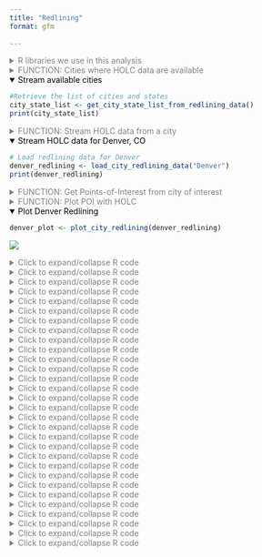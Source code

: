 ```yaml
---
title: "Redlining"
format: gfm
  
---
```



<style>
details summary {
  color: grey;
}

details[open] summary {
  color: black; 
}
</style>


<details>
<summary>R libraries we use in this analysis</summary>

```r
if (!requireNamespace("tidytext", quietly = TRUE)) {
  install.packages("tidytext")
}
library(tidytext)
library(sf)
library(ggplot2)
library(ggthemes)
library(dplyr)
library(rstac)
library(gdalcubes)
library(gdalUtils)
library(gdalcubes)
library(colorspace)
library(terra)
library(tidyterra)
library(basemapR)
library(tidytext)
library(ggwordcloud)
library(osmextract)
library(sf)
library(ggplot2)
library(ggthemes)
library(glue)

library(purrr)
```
</details>



<details>
<summary>FUNCTION: Cities where HOLC data are available</summary>
```r
# Function to get a list of unique cities and states from the redlining data
get_city_state_list_from_redlining_data <- function() {
  # URL to the GeoJSON data
  url <- "https://raw.githubusercontent.com/americanpanorama/mapping-inequality-census-crosswalk/main/MIv3Areas_2010TractCrosswalk.geojson"
  
  # Read the GeoJSON file into an sf object
  redlining_data <- tryCatch({
    read_sf(url)
  }, error = function(e) {
    stop("Error reading GeoJSON data: ", e$message)
  })

  # Check for the existence of 'city' and 'state' columns
  if (!all(c("city", "state") %in% names(redlining_data))) {
    stop("The required columns 'city' and/or 'state' do not exist in the data.")
  }

  # Extract a unique list of city and state pairs without the geometries
  city_state_df <- redlining_data %>%
    select(city, state) %>%
    st_set_geometry(NULL) %>%  # Drop the geometry to avoid issues with invalid shapes
    distinct(city, state) %>%
    arrange(state, city )  # Arrange the list alphabetically by state, then by city

  # Return the dataframe of unique city-state pairs
  return(city_state_df)
}

```
</details>







<details open>
<summary>Stream available cities</summary>
```r
#Retrieve the list of cities and states
city_state_list <- get_city_state_list_from_redlining_data()
print(city_state_list)

```
</details>






<details>
<summary>FUNCTION: Stream HOLC data from a city</summary>
```r
# Function to load and filter redlining data by city
load_city_redlining_data <- function(city_name) {
  # URL to the GeoJSON data
  url <- "https://raw.githubusercontent.com/americanpanorama/mapping-inequality-census-crosswalk/main/MIv3Areas_2010TractCrosswalk.geojson"
  
  # Read the GeoJSON file into an sf object
  redlining_data <- read_sf(url)
  
  # Filter the data for the specified city and non-empty grades
  
  city_redline <- redlining_data %>%
    filter(city == city_name )
  
  # Return the filtered data
  return(city_redline)
}
```
</details>



<details open>
<summary>Stream HOLC data for Denver, CO</summary>
```r

# Load redlining data for Denver
denver_redlining <- load_city_redlining_data("Denver")
print(denver_redlining)

```
</details>


<details>
<summary>FUNCTION: Get Points-of-Interest from city of interest</summary>
```r


get_places <- function(polygon_layer, type = "food" ) {
  # Check if the input is an sf object
  if (!inherits(polygon_layer, "sf")) {
    stop("The provided object is not an sf object.")
  }
  
  # Create a bounding box from the input sf object
  bbox_here <- st_bbox(polygon_layer) |>
    st_as_sfc()
  
  if(type == "food"){
    my_layer <- "multipolygons"
    my_query <- "SELECT * FROM multipolygons WHERE (
                 shop IN ('supermarket', 'bodega', 'market', 'other_market', 'farm', 'garden_centre', 'doityourself', 'farm_supply', 'compost', 'mulch', 'fertilizer') OR
                 amenity IN ('social_facility', 'market', 'restaurant', 'coffee') OR
                 leisure = 'garden' OR
                 landuse IN ('farm', 'farmland', 'row_crops', 'orchard_plantation', 'dairy_grazing') OR
                 building IN ('brewery', 'winery', 'distillery') OR
                 shop = 'greengrocer' OR
                 amenity = 'marketplace'
               )"
    title <- "food"
  }
  
  if (type == "processed_food") {
    my_layer <- "multipolygons"
    my_query <- "SELECT * FROM multipolygons WHERE (
                   amenity IN ('fast_food', 'cafe', 'pub') OR
                   shop IN ('convenience', 'supermarket') OR
                   shop = 'kiosk'
                 )"
    title <- "Processed Food Locations"
}
  
  if(type == "natural_habitats"){
    my_layer <- "multipolygons"
    my_query <- "SELECT * FROM multipolygons WHERE (
             boundary = 'protected_area' OR
             natural IN ('tree', 'wood') OR
             landuse = 'forest' OR
             leisure = 'park'
           )"
    title <- "Natural habitats or City owned trees"
  }
  
   if(type == "roads"){
    my_layer <- "lines"
    my_query <- "SELECT * FROM lines WHERE (
             highway IN ('motorway', 'trunk', 'primary', 'secondary', 'tertiary') )"
    title <- "Major roads"
   }
  
  if(type == "rivers"){
    my_layer <- "lines"
    my_query <- "SELECT * FROM lines WHERE (
             waterway IN ('river'))"
    title <- "Major rivers"
  }
  
  if(type == "internet_access") {
    my_layer <- "multipolygons"
    my_query <- "SELECT * FROM multipolygons WHERE (
                 amenity IN ('library', 'cafe', 'community_centre', 'public_building') AND
                 internet_access = 'yes' 
               )"
    title <- "Internet Access Locations"
}

  if(type == "water_bodies") {
    my_layer <- "multipolygons"
    my_query <- "SELECT * FROM multipolygons WHERE (
                 natural IN ('water', 'lake', 'pond') OR
                 water IN ('lake', 'pond') OR
                 landuse = 'reservoir'
               )"
    title <- "Water Bodies"
}

 if(type == "government_buildings") {
    my_layer <- "multipolygons"
    my_query <- "SELECT * FROM multipolygons WHERE (
                 amenity IN ('townhall', 'courthouse', 'embassy', 'police', 'fire_station') OR
                 building IN ('capitol', 'government')
               )"
    title <- "Government Buildings"
}



  # Use the bbox to get data with oe_get(), specifying the desired layer and a custom SQL query for fresh food places
  tryCatch({
    places <- oe_get(
      place = bbox_here,
      layer = my_layer,  # Adjusted layer; change as per actual data availability
      query = my_query,
      quiet = TRUE
    )
    
  places <- st_make_valid(places)
    
    # Crop the data to the bounding box
    cropped_places <- st_crop(places, bbox_here)
    
    # Plotting the cropped fresh food places
    plot <- ggplot(data = cropped_places) +
      geom_sf(fill="cornflowerblue", color="cornflowerblue") +
      ggtitle(title) +
  theme_tufte()+
  theme(legend.position = "none",  # Optionally hide the legend
        axis.text = element_blank(),     # Remove axis text
        axis.title = element_blank(),    # Remove axis titles
        axis.ticks = element_blank(),    # Remove axis ticks
         plot.background = element_rect(fill = "white", color = NA),  # Set the plot background to white
        panel.background = element_rect(fill = "white", color = NA),  # Set the panel background to white
        panel.grid.major = element_blank(),  # Remove major grid lines
        panel.grid.minor = element_blank(),
        ) 
    
    # Save the plot as a PNG file
    png_filename <- paste0(title,"_", Sys.Date(), ".png")
    ggsave(png_filename, plot, width = 10, height = 8, units = "in")
    
    # Return the cropped dataset
    return(cropped_places)
  }, error = function(e) {
    stop("Failed to retrieve or plot data: ", e$message)
  })
}



```
</details>

<details>
<summary>FUNCTION: Plot POI with HOLC </summary>
```r


plot_city_redlining <- function(redlining_data, filename = "redlining_plot.png") {
  # Fetch additional geographic data based on redlining data
  roads <- get_places(redlining_data, type = "roads")
  rivers <- get_places(redlining_data, type = "rivers")
  
  # Filter residential zones with valid grades and where city survey is TRUE
  residential_zones <- redlining_data %>%
    filter(city_survey == TRUE & grade != "") 

  # Colors for the grades
  colors <- c("#76a865", "#7cb5bd", "#ffff00", "#d9838d")

  # Plot the data using ggplot2
  plot <- ggplot() +
    geom_sf(data = roads, lwd = 0.1) +
    geom_sf(data = rivers, color = "blue", alpha = 0.5, lwd = 1.1) +
    geom_sf(data = residential_zones, aes(fill = grade), alpha = 0.5) +
    theme_tufte() +
    scale_fill_manual(values = colors) +
    labs(fill = 'HOLC Categories') +
    theme(
      plot.background = element_rect(fill = "white", color = NA),
      panel.background = element_rect(fill = "white", color = NA),
      panel.grid.major = element_blank(),
      panel.grid.minor = element_blank(),
      legend.position = "right"
    )
  
  # Save the plot as a high-resolution PNG file
  ggsave(filename, plot, width = 10, height = 8, units = "in", dpi = 600)
  
  # Return the plot object if needed for further manipulation or checking
  return(plot)
}




```
</details>


<details open>
<summary>Plot Denver Redlining</summary>
```r
denver_plot <- plot_city_redlining(denver_redlining)
```

</details>
![](../worksheets/redlining_plot.png)



<details>
<summary>Click to expand/collapse R code</summary>
```r
food <- get_places(denver_redlining, type="food")

food_processed <- get_places(denver_redlining, type="processed_food")


natural_habitats <- get_places(denver_redlining, type="natural_habitats")

roads <- get_places(denver_redlining, type="roads")

rivers <- get_places(denver_redlining, type="rivers")

#water_bodies <- get_places(denver_redlining, type="water_bodies")

government_buildings <- get_places(denver_redlining, type="government_buildings")
```
</details>


<details>
<summary>Click to expand/collapse R code</summary>
```r
split_plot <- function(sf_data, roads, rivers) {
  # Filter for grades A, B, C, and D
  sf_data_filtered <- sf_data %>% 
    filter(grade %in% c('A', 'B', 'C', 'D'))

  # Define a color for each grade
  grade_colors <- c("A" = "#76a865", "B" = "#7cb5bd", "C" = "#ffff00", "D" = "#d9838d")

  # Create the plot with panels for each grade
  plot <- ggplot(data = sf_data_filtered) +
    geom_sf(data = roads, alpha = 0.1, lwd = 0.1) +
    geom_sf(data = rivers, color = "blue", alpha = 0.1, lwd = 1.1) +
    geom_sf(aes(fill = grade)) +
    facet_wrap(~ grade, nrow = 1) +  # Free scales for different zoom levels if needed
    scale_fill_manual(values = grade_colors) +
    theme_minimal() +
    labs(fill = 'HOLC Grade') +
    theme_tufte() +
    theme(plot.background = element_rect(fill = "white", color = NA),
          panel.background = element_rect(fill = "white", color = NA),
          legend.position = "none",  # Optionally hide the legend
          axis.text = element_blank(),     # Remove axis text
          axis.title = element_blank(),    # Remove axis titles
          axis.ticks = element_blank(),    # Remove axis ticks
          panel.grid.major = element_blank(),  # Remove major grid lines
          panel.grid.minor = element_blank())  

  return(plot)
}



```
</details>


<details>
<summary>Click to expand/collapse R code</summary>
```r
plot_row <- split_plot(denver_redlining, roads, rivers)
print(plot_row)
```
</details>


<details>
<summary>Click to expand/collapse R code</summary>
```r

process_and_plot_sf_layers <- function(layer1, layer2, output_file = "output_plot.png") {
 # Make geometries valid
layer1 <- st_make_valid(layer1)
layer2 <- st_make_valid(layer2)

# Optionally, simplify geometries to remove duplicate vertices
layer1 <- st_simplify(layer1, preserveTopology = TRUE) |>
  filter(grade != "")

# Prepare a list to store results
results <- list()

# Loop through each grade and perform operations
for (grade in c("A", "B", "C", "D")) {
  # Filter layer1 for current grade
  layer1_grade <- layer1[layer1$grade == grade, ]

  # Buffer the geometries of the current grade
  buffered_layer1_grade <- st_buffer(layer1_grade, dist = 500)

  # Intersect with the second layer
  intersections <- st_intersects(layer2, buffered_layer1_grade, sparse = FALSE)
  selected_polygons <- layer2[rowSums(intersections) > 0, ]

  # Add a new column to store the grade information
  selected_polygons$grade <- grade

  # Store the result
  results[[grade]] <- selected_polygons
}

# Combine all selected polygons from different grades into one sf object
final_selected_polygons <- do.call(rbind, results)

  # Define colors for the grades
  grade_colors <- c("A" = "grey", "B" = "grey", "C" = "grey", "D" = "grey")

  # Create the plot
  plot <- ggplot() +
    geom_sf(data = roads, alpha = 0.05, lwd = 0.1) +
    geom_sf(data = rivers, color = "blue", alpha = 0.1, lwd = 1.1) +
    geom_sf(data = layer1, fill = "grey", color = "grey", size = 0.1) +
    facet_wrap(~ grade, nrow = 1) +
    geom_sf(data = final_selected_polygons,fill = "green", color = "green", size = 0.1) +
    facet_wrap(~ grade, nrow = 1) +
    #scale_fill_manual(values = grade_colors) +
    #scale_color_manual(values = grade_colors) +
    theme_minimal() +
    labs(fill = 'HOLC Grade') +
    theme_tufte() +
    theme(plot.background = element_rect(fill = "white", color = NA),
      panel.background = element_rect(fill = "white", color = NA),
      legend.position = "none",
          axis.text = element_blank(),
          axis.title = element_blank(),
          axis.ticks = element_blank(),
          panel.grid.major = element_blank(),
          panel.grid.minor = element_blank())

  # Save the plot as a high-resolution PNG file
  ggsave(output_file, plot, width = 10, height = 8, units = "in", dpi = 600)
  
  # Return the plot for optional further use
  return(list(plot=plot, sf = final_selected_polygons))
}




```
</details>







<details>
<summary>Click to expand/collapse R code</summary>
```r

create_wordclouds_by_grade <- function(sf_object, output_file = "food_word_cloud_per_grade.png",title = "Healthy food place names word cloud", max_size =25, col_select = "name") {
   
    
    # Extract relevant data and prepare text data
    text_data <- sf_object %>%
        select(grade, col_select) %>%
        filter(!is.na(col_select)) %>%
        unnest_tokens(output = "word", input = col_select, token = "words") %>%
        count(grade, word, sort = TRUE) %>%
        ungroup() %>%
        filter(n() > 1)  # Filter to remove overly common or single-occurrence words
    
    # Ensure there are no NA values in the 'word' column
    text_data <- text_data %>% filter(!is.na(word))

    # Handle cases where text_data might be empty
    if (nrow(text_data) == 0) {
        stop("No data available for creating word clouds.")
    }
    
    # Create a word cloud using ggplot2 and ggwordcloud
    p <- ggplot( ) +
        geom_text_wordcloud_area(data=text_data, aes(label = word, size = n),rm_outside = TRUE) +
        scale_size_area(max_size = max_size) +
        facet_wrap(~ grade, nrow = 1) +
      scale_color_gradient(low = "darkred", high = "red") +
        theme_minimal() +
        theme(plot.background = element_rect(fill = "white", color = NA),
          panel.background = element_rect(fill = "white", color = NA),
          panel.spacing = unit(0.5, "lines"),
              plot.title = element_text(size = 16, face = "bold"),
              legend.position = "none") +
        labs(title = title)
    
    # Attempt to save the plot and handle any errors
    tryCatch({
        ggsave(output_file, p, width = 10, height = 4, units = "in", dpi = 600)
    }, error = function(e) {
        cat("Error in saving the plot: ", e$message, "\n")
    })
    
    return(p)
}




```
</details>

<details>
<summary>Click to expand/collapse R code</summary>
```r
 layer1 <- denver_redlining
 layer2 <- food
 food_match <- process_and_plot_sf_layers(layer1, layer2, "final_redlining_plot.png")
 print(food_match$plot)
```
</details>

<details>
<summary>Click to expand/collapse R code</summary>
```r
food_word_cloud <- create_wordclouds_by_grade(food_match$sf, output_file = "food_word_cloud_per_grade.png")

```




![](food_word_cloud_per_grade.png)
</details>

<details>
<summary>Click to expand/collapse R code</summary>
```r
 layer1 <- denver_redlining
 layer2 <- food_processed
 processed_food_match <- process_and_plot_sf_layers(layer1, layer2, "final_redlining_plot.png")
 print(processed_food_match$plot)
```
</details>

<details>
<summary>Click to expand/collapse R code</summary>
```r
processed_food_cloud <- create_wordclouds_by_grade(processed_food_match$sf, output_file = "processed_food_word_cloud_per_grade.png",title = "Processed food place names where larger text is more frequent", max_size =17)

```
![](processed_food_word_cloud_per_grade.png)
</details>


<details>
<summary>Click to expand/collapse R code</summary>
```r
 layer1 <- denver_redlining
 layer2 <- natural_habitats
 natural_habitats_match <- process_and_plot_sf_layers(layer1, layer2, "final_redlining_plot.png")
 print(natural_habitats_match$plot)
```
</details>

<details>
<summary>Click to expand/collapse R code</summary>
```r
natural_habitats_cloud <- create_wordclouds_by_grade(natural_habitats_match$sf, output_file = "natural_habitats_word_cloud_per_grade.png",title = "Natural habitats place names where larger text is more frequent", max_size =35)

```

![](natural_habitats_word_cloud_per_grade.png)
</details>

<details>
<summary>Click to expand/collapse R code</summary>
```r
polygon_layer <- denver_redlining
# Function to process satellite data based on an SF polygon's extent
process_satellite_data <- function(polygon_layer, start_date, end_date, assets, fps = 1, output_file = "anim.gif") {
  # Record start time
  start_time <- Sys.time()
  
  # Calculate the bbox from the polygon layer
  bbox <- st_bbox(polygon_layer)
  
  s = stac("https://earth-search.aws.element84.com/v0")

  
  # Use stacR to search for Sentinel-2 images within the bbox and date range
  items = s |> stac_search(
    collections = "sentinel-s2-l2a-cogs",
    bbox = c(bbox["xmin"], bbox["ymin"], bbox["xmax"], bbox["ymax"]),
    datetime = paste(start_date, end_date, sep = "/"),
    limit = 500
  ) %>% 
  post_request()
  
  # Define mask for Sentinel-2 image quality
  #S2.mask <- image_mask("SCL", values = c(3, 8, 9))
  
  # Create a collection of images filtering by cloud cover
  col <- stac_image_collection(items$features, asset_names = assets, property_filter = function(x) {x[["eo:cloud_cover"]] < 30})
  
  # Define a view for processing the data
  v <- cube_view(srs = "EPSG:4326", 
                 extent = list(t0 = start_date, t1 = end_date,
                               left = bbox["xmin"], right = bbox["xmax"], 
                               top = bbox["ymax"], bottom = bbox["ymin"]),
                 dx = 0.001, dy = 0.001, dt = "P1M", 
                 aggregation = "median", resampling = "bilinear")
  
  # Calculate NDVI and create an animation
  ndvi_col <- function(n) {
    rev(sequential_hcl(n, "Green-Yellow"))
  }
  
  #raster_cube(col, v, mask = S2.mask) %>%
  raster_cube(col, v) %>%
    select_bands(c("B04", "B08")) %>%
    apply_pixel("(B08-B04)/(B08+B04)", "NDVI") %>%
    gdalcubes::animate(col = ndvi_col, zlim = c(-0.2, 1), key.pos = 1, save_as = output_file, fps = fps)
  
  # Calculate processing time
  end_time <- Sys.time()
  processing_time <- difftime(end_time, start_time)
  
  # Return processing time
  return(processing_time)
}


```
</details>

<details>
<summary>Click to expand/collapse R code</summary>
```r
processing_time <- process_satellite_data(denver_redlining, "2022-05-31", "2023-05-31", c("B04", "B08"))
print(processing_time)

```

![](anim.gif) 
</details>


<details>
<summary>Click to expand/collapse R code</summary>
```r



yearly_average_ndvi <- function(polygon_layer, output_file = "ndvi.png", dx = 0.01, dy = 0.01) {
  # Record start time
  start_time <- Sys.time()

  # Calculate the bbox from the polygon layer
  bbox <- st_bbox(polygon_layer)
  
  s = stac("https://earth-search.aws.element84.com/v0")

  # Search for Sentinel-2 images within the bbox for June
  items <- s |> stac_search(
    collections = "sentinel-s2-l2a-cogs",
    bbox = c(bbox["xmin"], bbox["ymin"], bbox["xmax"], bbox["ymax"]),
    datetime = "2023-01-01/2023-12-31",
    limit = 500
  ) %>% 
  post_request()
  
  # Create a collection of images filtering by cloud cover
  col <- stac_image_collection(items$features, asset_names = c("B04", "B08"), property_filter = function(x) {x[["eo:cloud_cover"]] < 80})
  
  # Define a view for processing the data specifically for June
  v <- cube_view(srs = "EPSG:4326", 
                 extent = list(t0 = "2023-01-01", t1 = "2023-12-31",
                               left = bbox["xmin"], right = bbox["xmax"], 
                               top = bbox["ymax"], bottom = bbox["ymin"]),
                 dx = dx, dy = dy, dt = "P1Y", 
                 aggregation = "median", resampling = "bilinear")

  # Process NDVI
  ndvi_rast <- raster_cube(col, v) %>%
    select_bands(c("B04", "B08")) %>%
    apply_pixel("(B08-B04)/(B08+B04)", "NDVI") %>%
    write_tif() |>
    terra::rast()
  
 
  # Convert terra Raster to ggplot using tidyterra
ndvi_plot <-   ggplot() +
    geom_spatraster(data = ndvi_rast, aes(fill = NDVI)) +
    scale_fill_viridis_c(option = "viridis", direction = -1, name = "NDVI") +
    labs(title = "NDVI mean for 2023") +
    theme_minimal() +
    coord_sf() +
    theme(plot.background = element_rect(fill = "white", color = NA),
      panel.background = element_rect(fill = "white", color = NA),
      legend.position = "right",
          axis.text = element_blank(),
          axis.title = element_blank(),
          axis.ticks = element_blank(),
          panel.grid.major = element_blank(),
          panel.grid.minor = element_blank()) 

  # Save the plot as a high-resolution PNG file
  ggsave(output_file, ndvi_plot, width = 10, height = 8, dpi = 600)

  # Calculate processing time
  end_time <- Sys.time()
  processing_time <- difftime(end_time, start_time)

  # Return the plot and processing time
  return(list(plot = ndvi_plot, processing_time = processing_time, raster = ndvi_rast))
}



```
</details>


<details>
<summary>Click to expand/collapse R code</summary>
```r
ndvi_background <- yearly_average_ndvi(denver_redlining,dx = 0.0001, dy = 0.0001)
print(ndvi_background$plot)
print(ndvi_background$processing_time)
print(ndvi_background$raster)

```
</details>





<details>
<summary>Click to expand/collapse R code</summary>
```r


create_mask_and_plot <- function(redlining_sf, background_raster = ndvi$raster, roads = NULL, rivers = NULL){
  start_time <- Sys.time()  # Start timing
  
  # Validate and prepare the redlining data
  redlining_sf <- redlining_sf %>%
    filter(grade != "") %>%
    st_make_valid()
  
  
bbox <- st_bbox(redlining_sf)  # Get original bounding box


expanded_bbox <- expand_bbox(bbox, 6000, 1000)  # 

   
expanded_bbox_poly <- st_as_sfc(expanded_bbox, crs = st_crs(redlining_sf)) %>%
    st_make_valid()
  
  # Initialize an empty list to store masks
  masks <- list()
  
  # Iterate over each grade to create masks
  unique_grades <- unique(redlining_sf$grade)
  for (grade in unique_grades) {
    # Filter polygons by grade
    grade_polygons <- redlining_sf[redlining_sf$grade == grade, ]
    
    # Create an "inverted" mask by subtracting these polygons from the background
    mask <- st_difference(expanded_bbox_poly, st_union(grade_polygons))
    
    # Store the mask in the list with the grade as the name
    masks[[grade]] <- st_sf(geometry = mask, grade = grade)
  }
  
  # Combine all masks into a single sf object
  mask_sf <- do.call(rbind, masks)
  
  # Normalize the grades so that C.2 becomes C, but correctly handle other grades
  mask_sf$grade <- ifelse(mask_sf$grade == "C.2", "C", mask_sf$grade)

  # Prepare the plot
  plot <- ggplot() +
    geom_spatraster(data = background_raster, aes(fill = NDVI)) +
  scale_fill_viridis_c(name = "NDVI", option = "viridis", direction = -1) +
   
    geom_sf(data = mask_sf, aes(color = grade), fill = "white", size = 0.1, show.legend = FALSE) +
    scale_color_manual(values = c("A" = "white", "B" = "white", "C" = "white", "D" = "white"), name = "Grade") +
    facet_wrap(~ grade, nrow = 1) +
     geom_sf(data = roads, alpha = 1, lwd = 0.1, color="white") +
    geom_sf(data = rivers, color = "white", alpha = 0.5, lwd = 1.1) +
    labs(title = "NDVI: Normalized Difference Vegetation Index") +
    theme_minimal() +
    coord_sf(xlim = c(bbox["xmin"], bbox["xmax"]), 
           ylim = c(bbox["ymin"], bbox["ymax"]), 
           expand = FALSE) + 
    theme(plot.background = element_rect(fill = "white", color = NA),
          panel.background = element_rect(fill = "white", color = NA),
          legend.position = "bottom",
          axis.text = element_blank(),
          axis.title = element_blank(),
          axis.ticks = element_blank(),
          panel.grid.major = element_blank(),
          panel.grid.minor = element_blank())

  # Save the plot
  ggsave("redlining_mask_ndvi.png", plot, width = 10, height = 4, dpi = 600)

  end_time <- Sys.time()  # End timing
  runtime <- end_time - start_time

  # Return the plot and runtime
  return(list(plot = plot, runtime = runtime, mask_sf = mask_sf))
}

```
</details>

<details>
<summary>Click to expand/collapse R code</summary>
```r
ndvi_background_low <- yearly_average_ndvi(denver_redlining)
print(ndvi_background_low$plot)
print(ndvi_background_low$processing_time)
print(ndvi_background_low$raster)
```
</details>

<details>
<summary>Click to expand/collapse R code</summary>
```r
ndvi <- create_mask_and_plot(denver_redlining, background_raster = ndvi_background_low$raster, roads = roads, rivers = rivers)
ndvi$mask_sf
ndvi$plot
```

![](redlining_mask_ndvi.png)
</details>



<details>
<summary>Click to expand/collapse R code</summary>
```r


process_city_inventory_data <- function(address, inner_file, polygon_layer, output_filename,variable_label= 'Tree Density') {
  # Download and read the shapefile
  full_path <- glue("/vsizip/vsicurl/{address}/{inner_file}")
  shape_data <- st_read(full_path, quiet = TRUE) |> st_as_sf()

  # Process the shape data with the provided polygon layer
  processed_data <- process_and_plot_sf_layers(polygon_layer, shape_data, paste0(output_filename, ".png"))

  # Extract trees from the processed data
  trees <- processed_data$sf
  denver_redlining_residential <- polygon_layer |> filter(grade != "")

  # Generate the density plot
  plot <- ggplot() +
    geom_sf(data = roads, alpha = 0.05, lwd = 0.1) +
    geom_sf(data = rivers, color = "blue", alpha = 0.1, lwd = 1.1) +
    geom_sf(data = denver_redlining_residential, fill = "grey", color = "grey", size = 0.1) +
    facet_wrap(~ grade, nrow = 1) +
    stat_density_2d(data = trees, 
                    mapping = aes(x = map_dbl(geometry, ~.[1]),
                                  y = map_dbl(geometry, ~.[2]),
                                  fill = stat(density)),
                    geom = 'tile',
                    contour = FALSE,
                    alpha = 0.9) +
    scale_fill_gradientn(colors = c("transparent", "white", "limegreen"),
                         values = scales::rescale(c(0, 0.1, 1)),  # Adjust these based on your density range
                         guide = "colourbar") +
    theme_minimal() +
    labs(fill = variable_label) +
    theme_tufte() +
    theme(plot.background = element_rect(fill = "white", color = NA),
          panel.background = element_rect(fill = "white", color = NA),
          legend.position = "bottom",
          axis.text = element_blank(),
          axis.title = element_blank(),
          axis.ticks = element_blank(),
          panel.grid.major = element_blank(),
          panel.grid.minor = element_blank())

  # Save the plot
  ggsave(paste0(output_filename, "_density_plot.png"), plot, width = 10, height = 4, units = "in", dpi = 600)

  # Return the plot and the tree layer
  return(list(plot = plot, layer = trees))
}



```
</details>


<details>
<summary>Click to expand/collapse R code</summary>
```r
result <- process_city_inventory_data(
  "https://www.denvergov.org/media/gis/DataCatalog/tree_inventory/shape/tree_inventory.zip",
  "tree_inventory.shp",
  denver_redlining,
  "Denver_tree_inventory_2023"
)
result
```
</details>


<details>
<summary>Click to expand/collapse R code</summary>
```r
result <- process_city_inventory_data(
  "https://www.denvergov.org/media/gis/DataCatalog/tree_inventory/shape/tree_inventory.zip",
  "tree_inventory.shp",
  denver_redlining,
  "Denver_tree_inventory_2023"
)
result
```
</details>



<details>
<summary>Click to expand/collapse R code</summary>
```r
result <- process_city_inventory_data(
  "https://www.denvergov.org/media/gis/DataCatalog/traffic_accidents/shape/traffic_accidents.zip",
  "traffic_accidents.shp",
  denver_redlining,
  "Denver_traffic_accidents",
  variable_label= 'Traffic accidents density'
)
result
```
</details>


<details>
<summary>Click to expand/collapse R code</summary>
```r
Crime <- process_city_inventory_data(
  "https://www.denvergov.org/media/gis/DataCatalog/crime/shape/crime.zip",
  "crime.shp",
  denver_redlining,
  "crime",
  variable_label= 'Crime density'
)
Crime$layer
Crime$plot


```
</details>


<details>
<summary>Click to expand/collapse R code</summary>
```r
crime_cloud <- create_wordclouds_by_grade(Crime$layer, output_file = "Crime_word_cloud_per_grade.png",title = "Crime type where larger text is more frequent", max_size =25, col_select = "OFFENSE_TY")

```

![](Crime_word_cloud_per_grade.png)
</details>


<details>
<summary>Click to expand/collapse R code</summary>
```r
instream_sampling_sites <- process_city_inventory_data(
  "https://www.denvergov.org/media/gis/DataCatalog/instream_sampling_sites/shape/instream_sampling_sites.zip",
  "instream_sampling_sites.shp",
  denver_redlining,
  "instream_sampling_sites",
  variable_label= 'Instream sampling sites density'
)
instream_sampling_sites$layer
instream_sampling_sites$plot



```
</details>



<details>
<summary>Click to expand/collapse R code</summary>
```r
soil_samples <- process_city_inventory_data(
  "https://www.denvergov.org/media/gis/DataCatalog/soil_samples/shape/soil_samples.zip",
  "soil_samples.shp",
  denver_redlining,
  "Soil samples",
  variable_label= 'soil samples density'
)
soil_samples$layer
soil_samples$plot



```
</details>


<details>
<summary>Click to expand/collapse R code</summary>
```r
public_art <- process_city_inventory_data(
  "https://www.denvergov.org/media/gis/DataCatalog/public_art/shape/public_art.zip",
  "public_art.shp",
  denver_redlining,
  "Public art ",
  variable_label= 'Public art density'
)
public_art$layer
public_art$plot



```
</details>


<details>
<summary>Click to expand/collapse R code</summary>
```r
liquor_licenses <- process_city_inventory_data(
  "https://www.denvergov.org/media/gis/DataCatalog/liquor_licenses/shape/liquor_licenses.zip",
  "liquor_licenses.shp",
  denver_redlining,
  "liquor licenses ",
  variable_label= 'liquor licenses density'
)
liquor_licenses$layer
liquor_licenses$plot



```
</details>


<details>
<summary>Click to expand/collapse R code</summary>
```r
Denver_police_shootings <- process_city_inventory_data(
  "https://www.denvergov.org/media/gis/DataCatalog/denver_police_officer_involved_shootings/shape/denver_police_officer_involved_shootings.zip",
  "denver_police_officer_involved_shootings.shp",
  denver_redlining,
  "Police shootings",
  variable_label= 'Police shootings density'
)
Denver_police_shootings$layer




```

![](Police shootings.png)
</details>


<details>
<summary>Click to expand/collapse R code</summary>
```r
Denver_police_shootings_cloud <- create_wordclouds_by_grade(Denver_police_shootings$layer, output_file = "police_shootings_word_cloud_per_grade.png",title = "police involved shooting per crime type where larger text is more frequent", max_size =35, col_select = "SHOOT_ACTI")

```

![](police_shootings_word_cloud_per_grade.png)
</details>

